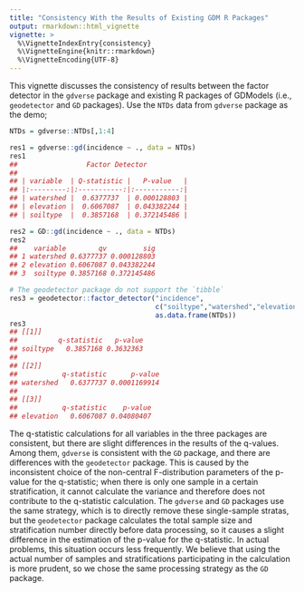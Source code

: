---
title: "Consistency With the Results of Existing GDM R Packages"
output: rmarkdown::html_vignette
vignette: >
  %\VignetteIndexEntry{consistency}
  %\VignetteEngine{knitr::rmarkdown}
  %\VignetteEncoding{UTF-8}
---



This vignette discusses the consistency of results between the factor detector in the `gdverse` package and existing R packages of GDModels (i.e., `geodetector` and `GD` packages). Use the `NTDs` data from `gdverse` package as the demo;



``` r
NTDs = gdverse::NTDs[,1:4]

res1 = gdverse::gd(incidence ~ ., data = NTDs)
res1
##                 Factor Detector            
## 
## | variable  | Q-statistic |   P-value   |
## |:---------:|:-----------:|:-----------:|
## | watershed |  0.6377737  | 0.000128803 |
## | elevation |  0.6067087  | 0.043382244 |
## | soiltype  |  0.3857168  | 0.372145486 |

res2 = GD::gd(incidence ~ ., data = NTDs)
res2
##    variable        qv         sig
## 1 watershed 0.6377737 0.000128803
## 2 elevation 0.6067087 0.043382244
## 3  soiltype 0.3857168 0.372145486

# The geodetector package do not support the `tibble`
res3 = geodetector::factor_detector("incidence",
                                    c("soiltype","watershed","elevation"),
                                    as.data.frame(NTDs))
res3
## [[1]]
##          q-statistic   p-value
## soiltype   0.3857168 0.3632363
## 
## [[2]]
##           q-statistic      p-value
## watershed   0.6377737 0.0001169914
## 
## [[3]]
##           q-statistic    p-value
## elevation   0.6067087 0.04080407
```

The q-statistic calculations for all variables in the three packages are consistent, but there are slight differences in the results of the q-values. Among them, `gdverse` is consistent with the `GD` package, and there are differences with the `geodetector` package. This is caused by the inconsistent choice of the non-central F-distribution parameters of the p-value for the q-statistic; when there is only one sample in a certain stratification, it cannot calculate the variance and therefore does not contribute to the q-statistic calculation. The `gdverse` and `GD` packages use the same strategy, which is to directly remove these single-sample stratas, but the `geodetector` package calculates the total sample size and stratification number directly before data processing, so it causes a slight difference in the estimation of the p-value for the q-statistic. In actual problems, this situation occurs less frequently. We believe that using the actual number of samples and stratifications participating in the calculation is more prudent, so we chose the same processing strategy as the `GD` package.
